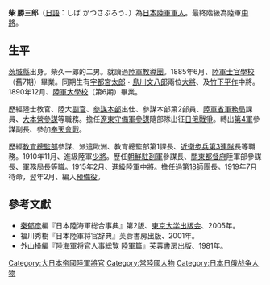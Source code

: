 '''柴 勝三郎'''（[[日語|日語]]：しば かつさぶろう、{{bd|1864年|1月26日|1938年|1月19日}}）為[[日本|日本]][[大日本帝國陸軍|陸軍]][[軍人|軍人]]。最終階級為陸軍[[中將|中將]]。

==生平==
[[茨城縣|茨城縣]]出身。柴久一郎的二男。就讀過[[陸軍教導團|陸軍教導團]]。1885年6月、[[日本陸軍士官學校|陸軍士官學校]]（舊7期）畢業。同期生有[[宇都宮太郎|宇都宮太郎]]・[[島川文八郎|島川文八郎]]兩位[[大將|大將]]、及[[竹下平作|竹下平作]]中將。1890年12月、[[日本陸軍大學校|陸軍大學校]]（第6期）畢業。

歷經陸士教官、陸大[[副官|副官]]、[[参谋本部_(大日本帝国)|參謀本部]]出仕、參謀本部第2部員、[[陸軍省#軍務局|陸軍省軍務局]]課員、[[大本營_(大日本帝國)|大本營]][[參謀|參謀]]等職務。擔任[[遼東守備軍_(日本陸軍)|遼東守備軍]][[參謀|參謀]]隨部隊出征[[日俄戰爭|日俄戰爭]]。轉出[[第4軍_(日本陸軍)|第4軍]]參謀副長、參加[[奉天會戰|奉天會戰]]。

歷經[[教育總監|教育總監部]]參謀、派遣歐洲、教育總監部第1課長、[[近衛步兵第3連隊|近衛步兵第3連隊]]長等職務。1910年11月、進級陸軍[[少將|少將]]。歷任[[朝鮮軍_(日本陸軍)|朝鮮駐剳軍]]參謀長、[[關東都督府|關東都督府]]陸軍部參謀長、軍務局長等職。1915年2月、進級陸軍中將。擔任過[[第18師團|第18師團]]長。1919年7月待命，翌年2月、編入[[預備役|預備役]]。

==參考文獻==
{{refbegin}}
* [[秦郁彦|秦郁彦]]編『日本陸海軍総合事典』第2版、[[東京大学出版会|東京大学出版会]]、2005年。
* 福川秀樹『日本陸軍将官辞典』芙蓉書房出版、2001年。
* 外山操編『陸海軍将官人事総覧 陸軍篇』芙蓉書房出版、1981年。
{{refend}}

{{DEFAULTSORT:Shibakatsu Saburou}}
[[Category:大日本帝國陸軍將官|Category:大日本帝國陸軍將官]]
[[Category:常陸國人物|Category:常陸國人物]]
[[Category:日本日俄战争人物|Category:日本日俄战争人物]]